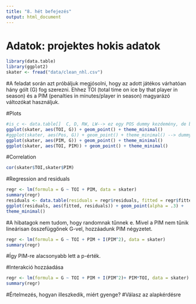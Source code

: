 ```yaml
---
title: "8. hét befejezés"
output: html_document
---
```

# Adatok: projektes hokis adatok
```R
library(data.table)
library(ggplot2)
skater <- fread("data/clean_nhl.csv")
```
#A feladat során azt próbáljuk megjósolni, hogy az adott játékos várhatóan hány gólt (G) fog szerezni. Ehhez TOI (total time on ice by that player in season) és a PIM (penalties in minutes/player in season) magyarázó változókat használjuk.

#Plots
```R


#is_c <- data.table[]  C, D, RW, LW--> ez egy POS dummy kezdemény, de belebonyolodtam, úgyhogy hagytam
ggplot(skater, aes(TOI, G)) + geom_point() + theme_minimal()
#ggplot(skater, aes(Pos, G)) + geom_point() + theme_minimal() --> dummys cucc
ggplot(skater, aes(PIM, G)) + geom_point() + theme_minimal()
ggplot(skater, aes(TOI, PIM)) + geom_point() + theme_minimal()
```
#Correlation
```R
cor(skater$TOI,skater$PIM)
```
#Regression and residuals
```R
regr <- lm(formula = G ~ TOI + PIM, data = skater)
summary(regr)
residuals <- data.table(residuals = regr$residuals, fitted = regr$fitted)
ggplot(residuals, aes(fitted, residuals)) + geom_point(alpha = .3) +
theme_minimal()
```
#A hibatagok nem tudom, hogy randomnak tűnnek e. Mivel a PIM nem tűnik lineárisan összefüggőnek G-vel, hozzáadunk PIM négyzetet. 

```R
regr <- lm(formula = G ~ TOI + PIM + I(PIM^2), data = skater)
summary(regr)
```
#Így PIM-re alacsonyabb lett a p-érték. 

#Interakció hozzáadása
```R
regr <- lm(formula = G ~ TOI + PIM + I(PIM^2)+ PIM*TOI, data = skater)
summary(regr)
```
#Értelmezés, hogyan illeszkedik, miért gyenge? 
#Válasz az alapkérdésre
```R
```